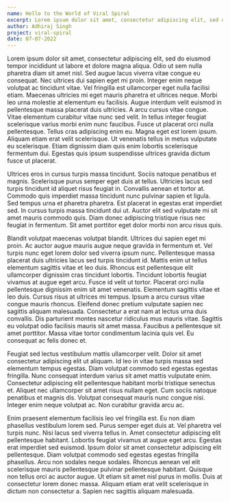 ```yaml
---
name: Hello to the World of Viral Spiral
excerpt: Lorem ipsum dolor sit amet, consectetur adipiscing elit, sed do eiusmod tempor incididunt ut labore et dolore magna aliqua. Vel pretium lectus quam id leo in vitae turpis.
author: Adhiraj Singh
project: viral-spiral
date: 07-07-2022
---
```


Lorem ipsum dolor sit amet, consectetur adipiscing elit, sed do eiusmod tempor incididunt ut labore et dolore magna aliqua. Odio ut sem nulla pharetra diam sit amet nisl. Sed augue lacus viverra vitae congue eu consequat. Nec ultrices dui sapien eget mi proin. Integer enim neque volutpat ac tincidunt vitae. Vel fringilla est ullamcorper eget nulla facilisi etiam. Maecenas ultricies mi eget mauris pharetra et ultrices neque. Morbi leo urna molestie at elementum eu facilisis. Augue interdum velit euismod in pellentesque massa placerat duis ultricies. A arcu cursus vitae congue. Vitae elementum curabitur vitae nunc sed velit. In tellus integer feugiat scelerisque varius morbi enim nunc faucibus. Fusce ut placerat orci nulla pellentesque. Tellus cras adipiscing enim eu. Magna eget est lorem ipsum. Aliquam etiam erat velit scelerisque. Ut venenatis tellus in metus vulputate eu scelerisque. Etiam dignissim diam quis enim lobortis scelerisque fermentum dui. Egestas quis ipsum suspendisse ultrices gravida dictum fusce ut placerat.

Ultrices eros in cursus turpis massa tincidunt. Sociis natoque penatibus et magnis. Scelerisque purus semper eget duis at tellus. Ultricies lacus sed turpis tincidunt id aliquet risus feugiat in. Convallis aenean et tortor at. Commodo quis imperdiet massa tincidunt nunc pulvinar sapien et ligula. Sed tempus urna et pharetra pharetra. Est placerat in egestas erat imperdiet sed. In cursus turpis massa tincidunt dui ut. Auctor elit sed vulputate mi sit amet mauris commodo quis. Diam donec adipiscing tristique risus nec feugiat in fermentum. Sit amet porttitor eget dolor morbi non arcu risus quis.

Blandit volutpat maecenas volutpat blandit. Ultrices dui sapien eget mi proin. Ac auctor augue mauris augue neque gravida in fermentum et. Vel turpis nunc eget lorem dolor sed viverra ipsum nunc. Pellentesque massa placerat duis ultricies lacus sed turpis tincidunt id. Mattis enim ut tellus elementum sagittis vitae et leo duis. Rhoncus est pellentesque elit ullamcorper dignissim cras tincidunt lobortis. Tincidunt lobortis feugiat vivamus at augue eget arcu. Fusce id velit ut tortor. Placerat orci nulla pellentesque dignissim enim sit amet venenatis. Elementum sagittis vitae et leo duis. Cursus risus at ultrices mi tempus. Ipsum a arcu cursus vitae congue mauris rhoncus. Eleifend donec pretium vulputate sapien nec sagittis aliquam malesuada. Consectetur a erat nam at lectus urna duis convallis. Dis parturient montes nascetur ridiculus mus mauris vitae. Sagittis eu volutpat odio facilisis mauris sit amet massa. Faucibus a pellentesque sit amet porttitor. Massa vitae tortor condimentum lacinia quis vel. Eu consequat ac felis donec et.

Feugiat sed lectus vestibulum mattis ullamcorper velit. Dolor sit amet consectetur adipiscing elit ut aliquam. Id leo in vitae turpis massa sed elementum tempus egestas. Diam volutpat commodo sed egestas egestas fringilla. Nunc consequat interdum varius sit amet mattis vulputate enim. Consectetur adipiscing elit pellentesque habitant morbi tristique senectus et. Aliquet nec ullamcorper sit amet risus nullam eget. Cum sociis natoque penatibus et magnis dis. Volutpat consequat mauris nunc congue nisi. Integer enim neque volutpat ac. Non curabitur gravida arcu ac.

Enim praesent elementum facilisis leo vel fringilla est. Eu non diam phasellus vestibulum lorem sed. Purus semper eget duis at. Vel pharetra vel turpis nunc. Nisi lacus sed viverra tellus in. Amet consectetur adipiscing elit pellentesque habitant. Lobortis feugiat vivamus at augue eget arcu. Egestas erat imperdiet sed euismod. Ipsum dolor sit amet consectetur adipiscing elit pellentesque. Diam volutpat commodo sed egestas egestas fringilla phasellus. Arcu non sodales neque sodales. Rhoncus aenean vel elit scelerisque mauris pellentesque pulvinar pellentesque habitant. Quisque non tellus orci ac auctor augue. Ut etiam sit amet nisl purus in mollis. Duis at consectetur lorem donec massa. Aliquam etiam erat velit scelerisque in dictum non consectetur a. Sapien nec sagittis aliquam malesuada.
